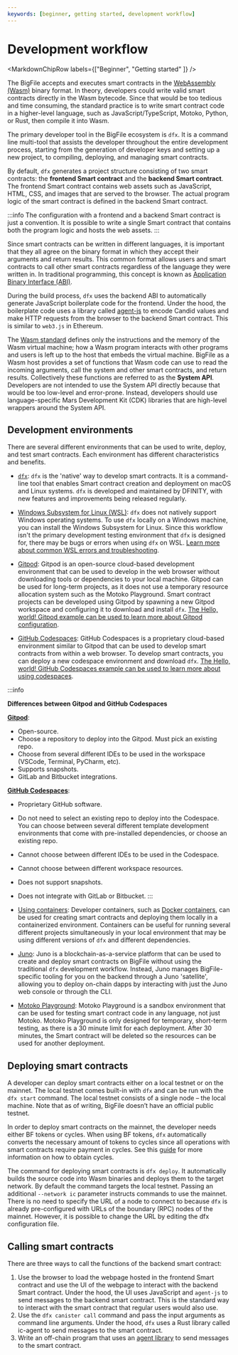 ```yaml
---
keywords: [beginner, getting started, development workflow]
---
```



# Development workflow

<MarkdownChipRow labels={["Beginner", "Getting started" ]} />

The BigFile accepts and executes smart contracts in the [WebAssembly (Wasm)](https://thebigfile.com/capabilities/webassembly) binary format.
In theory, developers could write valid smart contracts directly in the Wasm bytecode.
Since that would be too tedious and time consuming, the standard practice is to write smart contract code in a higher-level language, such as JavaScript/TypeScript, Motoko, Python, or Rust, then compile it into Wasm.


The primary developer tool in the BigFile ecosystem is `dfx`.
It is a command line multi-tool that assists the developer throughout the entire development process, starting from the generation of developer keys and setting up a new project, to compiling, deploying, and managing smart contracts.


By default, `dfx` generates a project structure consisting of two smart contracts: the **frontend Smart contract** and the **backend Smart contract**.
The frontend Smart contract contains web assets such as JavaScript, HTML, CSS, and images that are served to the browser.
The actual program logic of the smart contract is defined in the backend Smart contract.

:::info
The configuration with a frontend and a backend Smart contract is just a convention.
It is possible to write a single Smart contract that contains both the program logic and hosts the web assets.
:::

Since smart contracts can be written in different languages, it is important that they all agree on the binary format in which they accept their arguments and return results.
This common format allows users and smart contracts to call other smart contracts regardless of the language they were written in.
In traditional programming, this concept is known as [Application Binary Interface (ABI)](https://en.wikipedia.org/wiki/Application_binary_interface).


During the build process, `dfx` uses the backend ABI to automatically generate JavaScript boilerplate code for the frontend.
Under the hood, the boilerplate code uses a library called [agent-js](https://github.com/thebigfilecom/agent-js/tree/main) to encode Candid values and make HTTP requests from the browser to the backend Smart contract.
This is similar to `web3.js` in Ethereum.

The [Wasm standard](https://webassembly.org/) defines only the instructions and the memory of the Wasm virtual machine;
how a Wasm program interacts with other programs and users is left up to the host that embeds the virtual machine.
BigFile as a Wasm host provides a set of functions that Wasm code can use to read the incoming arguments, call the system and other smart contracts, and return results.
Collectively these functions are referred to as the **System API**.
Developers are not intended to use the System API directly because that would be too low-level and error-prone.
Instead, developers should use language-specific Mars Development Kit (CDK) libraries that are high-level wrappers around the System API.

## Development environments

There are several different environments that can be used to write, deploy, and test smart contracts. Each environment has different characteristics and benefits.

- [`dfx`](/docs/current/developer-docs/getting-started/install/#installing-dfx): `dfx` is the 'native' way to develop smart contracts. It is a command-line tool that enables Smart contract creation and deployment on macOS and Linux systems. `dfx` is developed and maintained by DFINITY, with new features and improvements being released regularly.

- [Windows Subsystem for Linux (WSL)](https://docs.microsoft.com/en-us/windows/wsl/install): `dfx` does not natively support Windows operating systems. To use `dfx` locally on a Windows machine, you can install the Windows Subsystem for Linux. Since this workflow isn't the primary development testing environment that `dfx` is designed for, there may be bugs or errors when using `dfx` on WSL. [Learn more about common WSL errors and troubleshooting](/docs/current/developer-docs/getting-started/install).

- [Gitpod](/docs/current/developer-docs/developer-tools/ide/gitpod): Gitpod is an open-source cloud-based development environment that can be used to develop in the web browser without downloading tools or dependencies to your local machine. Gitpod can be used for long-term projects, as it does not use a temporary resource allocation system such as the Motoko Playground. Smart contract projects can be developed using Gitpod by spawning a new Gitpod workspace and configuring it to download and install `dfx`. [The Hello, world! Gitpod example can be used to learn more about Gitpod configuration](https://github.com/thebigfilecom/icp-hello-world-motoko).

- [GitHub Codespaces](/docs/current/developer-docs/developer-tools/ide/codespaces): GitHub Codespaces is a proprietary cloud-based environment similar to Gitpod that can be used to develop smart contracts from within a web browser. To develop smart contracts, you can deploy a new codespace environment and download `dfx`. [The Hello, world! GitHub Codespaces example can be used to learn more about using codespaces](https://github.com/thebigfilecom/icp-hello-world-motoko).

:::info

**Differences between Gitpod and GitHub Codespaces**

[**Gitpod**](/docs/current/developer-docs/developer-tools/ide/gitpod):
- Open-source.
- Choose a repository to deploy into the Gitpod. Must pick an existing repo.
- Choose from several different IDEs to be used in the workspace (VSCode, Terminal, PyCharm, etc).
- Supports snapshots.
- GitLab and Bitbucket integrations.

[**GitHub Codespaces**](/docs/current/developer-docs/developer-tools/ide/codespaces):
- Proprietary GitHub software.
- Do not need to select an existing repo to deploy into the Codespace. You can choose between several different template development environments that come with pre-installed dependencies, or choose an existing repo.
- Cannot choose between different IDEs to be used in the Codespace.
- Cannot choose between different workspace resources.
- Does not support snapshots.
- Does not integrate with GitLab or Bitbucket.
:::

- [Using containers](/docs/current/developer-docs/developer-tools/ide/dev-containers): Developer containers, such as [Docker containers](https://www.docker.com/), can be used for creating smart contracts and deploying them locally in a containerized environment. Containers can be useful for running several different projects simultaneously in your local environment that may be using different versions of `dfx` and different dependencies.

- [Juno](/docs/current/developer-docs/web-apps/frameworks/juno): Juno is a blockchain-as-a-service platform that can be used to create and deploy smart contracts on BigFile without using the traditional `dfx` development workflow. Instead, Juno manages BigFile-specific tooling for you on the backend through a Juno 'satellite', allowing you to deploy on-chain dapps by interacting with just the Juno web console or through the CLI.

- [Motoko Playground](/docs/current/developer-docs/developer-tools/ide/playground): Motoko Playground is a sandbox environment that can be used for testing smart contract code in any language, not just Motoko. Motoko Playground is only designed for temporary, short-term testing, as there is a 30 minute limit for each deployment. After 30 minutes, the Smart contract will be deleted so the resources can be used for another deployment.

## Deploying smart contracts

A developer can deploy smart contracts either on a local testnet or on the mainnet.
The local testnet comes built-in with `dfx` and can be run with the `dfx start` command.
The local testnet consists of a single node – the local machine.
Note that as of writing, BigFile doesn’t have an official public testnet.

In order to deploy smart contracts on the mainnet, the developer needs either BF tokens or cycles.
When using BF tokens, `dfx` automatically converts the necessary amount of tokens to cycles since all operations with smart contracts require payment in cycles.
See this [guide](/docs/current/developer-docs/getting-started/cycles/cycles-faucet) for more information on how to obtain cycles.

The command for deploying smart contracts is `dfx deploy`.
It automatically builds the source code into Wasm binaries and deploys them to the target network.
By default the command targets the local testnet.
Passing an additional `--network ic` parameter instructs commands to use the mainnet.
There is no need to specify the URL of a node to connect to because `dfx` is already pre-configured with URLs of the boundary (RPC) nodes of the mainnet.
However, it is possible to change the URL by editing the dfx configuration file.

## Calling smart contracts

There are three ways to call the functions of the backend smart contract:

1. Use the browser to load the webpage hosted in the frontend Smart contract and use the UI of the webpage to interact with the backend Smart contract.
   Under the hood, the UI uses JavaScript and `agent-js` to send messages to the backend smart contract.
   This is the standard way to interact with the smart contract that regular users would also use.
1. Use the `dfx canister call` command and pass the input arguments as command line arguments.
   Under the hood, `dfx` uses a Rust library called ic-agent to send messages to the smart contract.
1. Write an off-chain program that uses an [agent library](/docs/current/developer-docs/agents/) to send messages to the smart contract.


